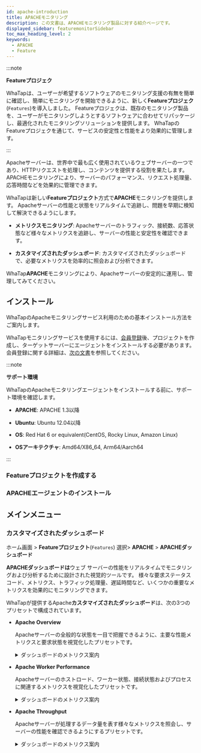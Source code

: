 ```yaml
---
id: apache-introduction
title: APACHEモニタリング
description: この文書は、APACHEモニタリング製品に対する紹介ページです。
displayed_sidebar: featuremonitorSidebar
toc_max_heading_level: 2
keywords:
  - APACHE
  - Feature
---
```



:::note

**Featureプロジェク**<ScrollToLink anchor='feature-project' />

WhaTapは、ユーザーが希望するソフトウェアのモニタリング支援の有無を簡単に確認し、簡単にモニタリングを開始できるように、新しく**Featureプロジェク**(<code class='Features'>Features</code>)を導入しました。 Featureプロジェクは、既存のモニタリング製品を、ユーザーがモニタリングしようとするソフトウェアに合わせてリパッケージし、最適化されたモニタリングソリューションを提供します。 WhaTapのFeatureプロジェクを通じて、サービスの安定性と性能をより効果的に管理します。 

:::

Apacheサーバーは、世界中で最も広く使用されているウェブサーバーの一つであり、HTTPリクエストを処理し、コンテンツを提供する役割を果たします。 APACHEモニタリングにより、サーバーのパフォーマンス、リクエスト処理量、応答時間などを効果的に管理できます。

WhaTapは新しい**Featureプロジェクト**方式で**APACHE**モニタリングを提供します。 Apacheサーバーの性能と状態をリアルタイムで追跡し、問題を早期に検知して解決できるようにします。

- **メトリクスモニタリング**: Apacheサーバーのトラフィック、接続数、応答状態など様々なメトリクスを追跡し、サーバーの性能と安定性を確認できます。

- **カスタマイズされたダッシュボード**: カスタマイズされたダッシュボードで、必要なメトリクスを効率的に照会および分析できます。

WhaTap**APACHE**モニタリングにより、Apacheサーバーの安定的に運用し、管理してみてください。

## インストール

WhaTapのApacheモニタリングサービス利用のための基本インストール方法をご案内します。 

WhaTapモニタリングサービスを使用するには、[会員登録](https://www.whatap.io/ja/signup/)後、プロジェクトを作成し、ターゲットサーバーにエージェントをインストールする必要があります。 会員登録に関する詳細は、[次の文書](../account/account-manage)を参照してください。 

:::note 

**サポート環境**<ScrollToLink anchor='APACHE-supported-env' />

WhaTapのApacheモニタリングエージェントをインストールする前に、サポート環境を確認します。 

- **APACHE**: APACHE 1.3以降

- **Ubuntu**: Ubuntu 12.04以降

- **OS**: Red Hat 6 or equivalent(CentOS, Rocky Linux, Amazon Linux)

- **OSアーキテクチャ**: Amd64/X86_64, Arm64/Aarch64

:::

### Featureプロジェクトを作成する


<Createprojectintrov2 />

### APACHEエージェントのインストール

<InstallFeature name='APACHE エージェントインストール' />

## メインメニュー

### カスタマイズされたダッシュボード

ホーム画面 > **Featureプロジェクト**(<code class='Features'>Features</code>) 選択> **APACHE** > **APACHEダッシュボード**

**APACHEダッシュボードは**ウェブ サーバーの性能をリアルタイムでモニタリングおよび分析するために設計された視覚的ツールです。 様々な要求ステータスコード、メトリクス、トラフィック処理量、遅延時間など、いくつかの重要なメトリクスを効果的にモニタリングできます。 

WhaTapが提供するApache**カスタマイズされたダッシュボード**は、次の3つのプリセットで構成されています。 

- **Apache Overview**

  Apacheサーバーの全般的な状態を一目で把握できるように、主要な性能メトリクスと要求状態を視覚化したプリセットです。 

  <details>
  <summary>ダッシュボードのメトリクス案内</summary>

  #### **Apache Requests Status Code**

  <HttpStatus />

  #### **Apache Metrics**

  - **Apache Busy Workers**: リクエストを処理中のワーカーの数を表示します。

  - **Apache Idle Workers**: 待機中のワーカーの数を表示します。 

  - **Request Per Sec**: 1秒当たりに処理されたリクエストの数を表示します。 

  - **Bytes Per Sec**: 1秒当たりの送信データ量を表示します。 

  - **Bytes Per Request**: リクエストごとに送信されたデータ量を表示します。 

  - **Connections**: サーバーに接続されているクライアントの合計数を表示します。 

  - **Apache Scoreboard Waiting**: Apache scoreboardで、接続を待っている状態のリクエスト数を表示します。 

  #### **Domain Throughput**

  - **Response Bytes SUM**: サーバーが処理した合計応答バイト数を表示します。 

  - **Latency Average**: 平均の応答遅延時間を表示します。 

  </details>

- **Apache Worker Performance**

  Apacheサーバーのホストロード、ワーカー状態、接続状態およびプロセスに関連するメトリクスを視覚化したプリセットです。 

  <details>
  <summary>ダッシュボードのメトリクス案内</summary>

  #### **Host Load**

  - **CPULoad**: 現在のシステムの合計CPU負荷を表示します。

  - **CPUUser**: ユーザーモードで使用されたCPU時間比を表示します。 

  - **CPUSystem**: システムモードで使用されたCPU時間比を表示します。 

  - **CPUChildrenUser**: 子プロセスのユーザーモードで使用されたCPU時間を表示します。

  - **CPUChildrenSystem**: 子プロセスのシステムモードで使用されたCPU時間を表示します。

  #### **Workers**

  - **BusyWorkers**: 現在リクエストを処理している忙しいワーカー数を表示します。 

  - **IdleWorkers**: 現在待機中のワーカーの数を表示します。 

  - **GracefulWorkers**: 徐々に終了しているワーカーの数を表示します。 

  #### **Connections**

  - **ConnsTotal**: サーバーに接続されているクライアントの合計数を表示します。 

  - **ConnsAsyncWriting**: 非同期でデータをクライアントに書き込んでいる接続の数を表示します。

  - **ConnsAsyncClosing**: 非同期で接続を終了している状態の接続数を表示します。

  - **ConnsAsyncKeepAlive**: 非同期で接続を維持している状態の接続数を表示します。 

  #### **Apache Server**

  - **Processes**: サーバーで実行されているApacheプロセスの数を表示します。 

  - **Stopping**: 終了中のApacheプロセス数を表示します。 

  - **ParentServerMPMGeneration**: ApacheのMPM(Multi-Processing Module) 世帯番号を表示します。 Apacheは、様々な方法でリクエストを処理できますが、この値はその世帯の変更を追跡するために使用されます。

  - **ParentServerConfigGeneration**: サーバー設定が変更された後に再ロードされた回数を表示します。 設定の変更後にサーバーが再起動したり、設定を適用したりする頻度が分かります。

  </details>

- **Apache Throughput** 

  Apacheサーバーが処理するデータ量を表す様々なメトリクスを照会し、サーバーの性能を確認できるようにするプリセットです。 

  <details>
  <summary>ダッシュボードのメトリクス案内</summary>

  #### **Throughput**

  - **TotalBytes**: サーバーが処理した合計バイト数を表示します。 これは、サーバーが処理したデータ量を確認する重要なメトリクスです。

  - **TotalAccesses**: サーバーが処理したリクエストの合計数を表示します。 トラフィック全体を把握するのに役立つメトリクスです。

  - **TotalDuration**: すべてのリクエストに対してサーバーが使用した合計時間(ミリ秒)を表示します。 リクエストの処理に必要な合計時間を確認できます。

  - **BytesPerSec**: 1秒当たりの処理されたデータバイト数を表示します。 サーバーのデータ処理速度を確認できます。

  - **BytesPerReq**: リクエストごとに処理されたバイト数を表示します。 各リクエストが処理したデータ量を分析するのに役立ちます。

  - **ReqPerSec**: 1秒当たりに処理されたリクエスト数を表示します。 サーバーのリクエスト処理速度をリアルタイムでモニタリングできます。

  - **DurationPerReq**: リクエストごとの処理にかかった時間を表示します。 このメトリクスにより、応答の遅延時間を特定できます。

  #### **Score Boards**

  - **scboard_open**: 現在開いているワーカーの数を表示します。 ワーカーがリクエストを処理するために準備された状態です。

  - **scboard_reading**: リクエストデータを読み込んでいるワーカーの数を表示します。 クライアントからデータを受信している状態です。

  - **scboard_sending**: 応答データを送信しているワーカーの数を表示します。 クライアントにデータを転送している状態です。

  - **scboard_waiting**: リクエストを待っているワーカーの数を表示します。 Keep-alive状態で接続が維持されており、新しいリクエストを待っている状態です。

  - **scboard_dnslookup**: DNS照会作業中のワーカー数を表示します。

  - **scboard_starting**: 新しく開始されているワーカー数を表示します。 新しいプロセスが作成されるか、ワーカーが初期化されている状態です。

  - **scboard_idle_cleanup**: 待機中のワーカーを整理するステータスを表示します。

  - **scboard_keepalive**: Keep-alive状態で接続が維持されているワーカーの数を表示します。

  </details>
